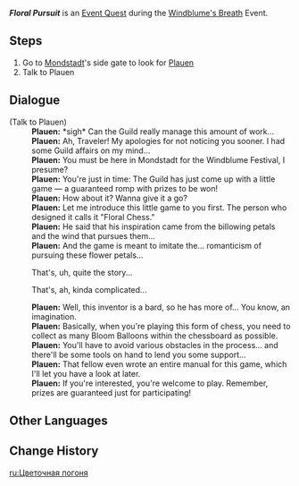 {{Quest Infobox
|id            = 70528
|image         = Floral Pursuit.png
|type          = World
|event_name    = Windblume's Breath
|summary       = <!-- editor written summary. quest description goes to dialogue -->
|requirement   = Complete ''[[A Gathering of Outlanders]]''
|characters    = Plauen; Traveler
|startLocation = [[Cider Lake]], [[Mondstadt]]
|region        = Mondstadt
|area          = Starfell Valley
|subarea       = Cider Lake
|next          = 
|mora          = 10,000
|other         = {{Card|Adventurer's Experience|4}}
* Unlocks the [[Windblume's Breath/Floral Pursuit|Floral Pursuit]] subevent.
|voiced        = yes
}}
'''''Floral Pursuit''''' is an [[Event Quest]] during the [[Windblume's Breath]] Event.

==Steps==
# Go to [[Mondstadt]]'s side gate to look for [[Plauen]]
# Talk to Plauen

==Dialogue==
{{Quest Description|Plauen of the Adventurers' Guild seems to be busy with something...}}
{{Dialogue start}}
;(Talk to Plauen)
:'''Plauen:''' *sigh* Can the Guild really manage this amount of work...
:'''Plauen:''' Ah, Traveler! My apologies for not noticing you sooner. I had some Guild affairs on my mind...
:'''Plauen:''' You must be here in Mondstadt for the Windblume Festival, I presume?
:'''Plauen:''' You're just in time: The Guild has just come up with a little game &mdash; a guaranteed romp with prizes to be won!
:'''Plauen:''' How about it? Wanna give it a go?
:'''Plauen:''' Let me introduce this little game to you first. The person who designed it calls it "Floral Chess."
:'''Plauen:''' He said that his inspiration came from the billowing petals and the wind that pursues them...
:'''Plauen:''' And the game is meant to imitate the... romanticism of pursuing these flower petals...
:{{DIcon}} That's, uh, quite the story...
:{{DIcon}} That's, ah, kinda complicated...
:'''Plauen:''' Well, this inventor is a bard, so he has more of... You know, an imagination.
:'''Plauen:''' Basically, when you're playing this form of chess, you need to collect as many Bloom Balloons within the chessboard as possible.
:'''Plauen:''' You'll have to avoid various obstacles in the process... and there'll be some tools on hand to lend you some support...
:'''Plauen:''' That fellow even wrote an entire manual for this game, which I'll let you have a look at later.
:'''Plauen:''' If you're interested, you're welcome to play. Remember, prizes are guaranteed just for participating!
{{Dialogue end}}

==Other Languages==
{{Other Languages
|en      = Floral Pursuit
|zhs     = 万风逐花
|zhs_rm  = Wànfēng Zhúhuā
|zht     = 萬風逐花
|zht_rm  = Wànfēng Zhúhuā
|zh_tl   = 
|ja      = ブロッサムを追い求めて
|ja_rm   = Burossamu wo Oimotomete
|ja_tl   = Pursuing Blossoms
|ko      = 꽃을 쫓는 바람
|ko_tl   = Wind Chasing After Flowers
|es      = Persecución floral
|es_tl   = Floral Chase
|fr      = Poursuite florale
|fr_tl   = Floral Pursuit
|ru      = Цветочная погоня
|ru_tl   = Floral Pursuit
|th      = หมื่นวายุคล้อยบุปผา
|th_rm   = 
|th_tl   = 
|vi      = Muôn Gió Nghênh Hoa
|vi_tl   = 
|de      = Blütenjagd der zehntausend Winde
|de_tl   = 
|id      = Angin yang Mengejar Bunga
|id_tl   = The Wind Chasing Flowers
|pt      = Perseguição Floral
|pt_tl   = 
|tr      = Çiçek Kovalamacası
|tr_tl   = 
|it      = Inseguimento floreale
|it_tl   = Floral Pursuit
}}

==Change History==
{{Change History|3.5}}

[[ru:Цветочная погоня]]